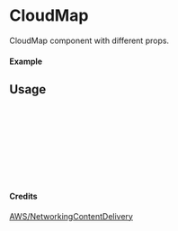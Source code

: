 
<Meta of={CloudMap} title="AWS/NetworkingContentDelivery/CloudMap" />

# CloudMap

CloudMap component with different props.

#### Example

<Canvas of={CloudMap.Primary} />

## Usage

```ts
import { CloudMap } from "yadl-ui";

const Example = () => {
  return (
      <CloudMap />
  );
};

export default Example;
```

#### Credits
[AWS/NetworkingContentDelivery](https://aws-icons.com/)
